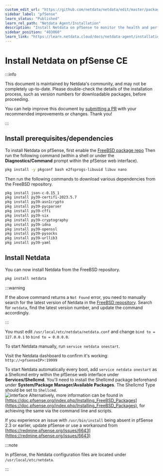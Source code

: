 ```yaml
---
custom_edit_url: "https://github.com/netdata/netdata/edit/master/packaging/installer/methods/pfsense.md"
sidebar_label: "pfSense"
learn_status: "Published"
learn_rel_path: "Netdata Agent/Installation"
description: "Install Netdata on pfSense to monitor the health and performance of firewalls with thousands of real-time, per-second metrics."
sidebar_position: "403060"
learn_link: "https://learn.netdata.cloud/docs/netdata-agent/installation/pfsense"
---
```


# Install Netdata on pfSense CE

:::info

This document is maintained by Netdata's community, and may not be completely up-to-date. Please double-check the details of the installation process, such as version numbers for downloadable packages, before proceeding.

You can help improve this document by [submitting a PR](/docs/netdata-agent/installation/pfsense) with your recommended improvements or changes. Thank you!

:::

## Install prerequisites/dependencies

To install Netdata on pfSense, first enable the [FreeBSD package repo](https://docs.netgate.com/pfsense/en/latest/recipes/freebsd-pkg-repo.html)
Then run the following command (within a shell or under the **Diagnostics/Command**
prompt within the pfSense web interface).

```bash
pkg install -y pkgconf bash e2fsprogs-libuuid libuv nano
```

Then run the following commands to download various dependencies from the FreeBSD repository.

```sh
pkg install json-c-0.15_1
pkg install py39-certifi-2023.5.7
pkg install py39-asn1crypto
pkg install py39-pycparser
pkg install py39-cffi
pkg install py39-six
pkg install py39-cryptography
pkg install py39-idna
pkg install py39-openssl
pkg install py39-pysocks
pkg install py39-urllib3
pkg install py39-yaml
```

## Install Netdata

You can now install Netdata from the FreeBSD repository.

```bash
pkg install netdata
```

:::warning

If the above command returns a `Not Found` error, you need to manually search for the latest version of Netdata in the [FreeBSD repository](https://www.freebsd.org/ports/). Search for `netdata`, find the latest version number, and update the command accordingly.

:::

You must edit `/usr/local/etc/netdata/netdata.conf` and change `bind to = 127.0.0.1` to `bind to = 0.0.0.0`.

To start Netdata manually, run `service netdata onestart`.

Visit the Netdata dashboard to confirm it's working: `http://<pfsenseIP>:19999`

To start Netdata automatically every boot, add `service netdata onestart` as a Shellcmd entry within the pfSense web interface under **Services/Shellcmd**. You'll need to install the Shellcmd package beforehand under **System/Package Manager/Available Packages**. The Shellcmd Type should be set to `Shellcmd`.  
![interface](https://i.imgur.com/wcKiPe1.png) Alternatively, more information can be found in [https://doc.pfsense.org/index.php/Installing_FreeBSD_Packages](https://doc.pfsense.org/index.php/Installing_FreeBSD_Packages), for achieving the same via the command line and scripts.

If you experience an issue with `/usr/bin/install` being absent in pfSense 2.3 or earlier, update pfSense or use a workaround from [https://redmine.pfsense.org/issues/6643](https://redmine.pfsense.org/issues/6643)

:::note

In pfSense, the Netdata configuration files are located under `/usr/local/etc/netdata`.

:::
